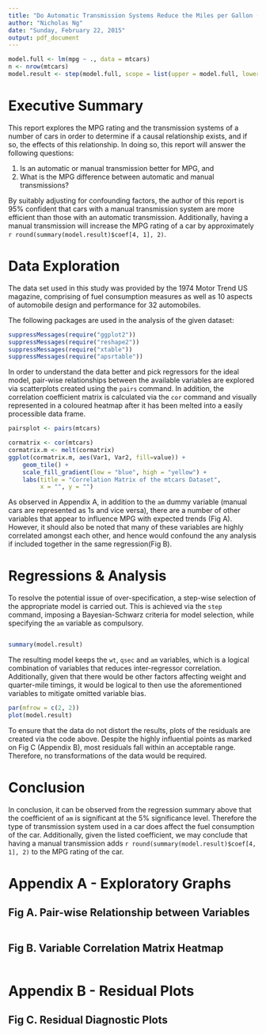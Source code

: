 ```yaml
---
title: "Do Automatic Transmission Systems Reduce the Miles per Gallon (MPG) Rating of Your Car?"
author: "Nicholas Ng"
date: "Sunday, February 22, 2015"
output: pdf_document
---
```

```r
model.full <- lm(mpg ~ ., data = mtcars)
n <- nrow(mtcars)
model.result <- step(model.full, scope = list(upper = model.full, lower = mpg ~ am), direction = "both", k = log(n))
```
# Executive Summary
This report explores the MPG rating and the transmission systems of a number of cars in order to determine if a causal relationship exists, and if so, the effects of this relationship. In doing so, this report will answer the following questions:

1. Is an automatic or manual transmission better for MPG, and
2. What is the MPG difference between automatic and manual transmissions?

By suitably adjusting for confounding factors, the author of this report is 95% confident that cars with a manual transmission system are more efficient than those with an automatic transmission. Additionally, having a manual transmission will increase the MPG rating of a car by approximately `r round(summary(model.result)$coef[4, 1], 2)`.

# Data Exploration
The data set used in this study was provided by the 1974 Motor Trend US magazine, comprising of fuel consumption measures as well as 10 aspects of automobile design and performance for 32 automobiles.

The following packages are used in the analysis of the given dataset:
```r
suppressMessages(require("ggplot2"))
suppressMessages(require("reshape2"))
suppressMessages(require("xtable"))
suppressMessages(require("apsrtable"))
```

In order to understand the data better and pick regressors for the ideal model, pair-wise relationships between the available variables are explored via scatterplots created using the `pairs` command. In addition, the correlation coefficient matrix is calculated via the `cor` command and visually represented in a coloured heatmap after it has been melted into a easily processible data frame.
```r
pairsplot <- pairs(mtcars)

cormatrix <- cor(mtcars)
cormatrix.m <- melt(cormatrix)
ggplot(cormatrix.m, aes(Var1, Var2, fill=value)) +
    geom_tile() +
    scale_fill_gradient(low = "blue", high = "yellow") +
    labs(title = "Correlation Matrix of the mtcars Dataset",
         x = "", y = "")
```

As observed in Appendix A, in addition to the `am` dummy variable (manual cars are represented as 1s and vice versa), there are a number of other variables that appear to influence MPG with expected trends (Fig A). However, it should also be noted that many of these variables are highly correlated amongst each other, and hence would confound the any analysis if included together in the same regression(Fig B).

# Regressions & Analysis
To resolve the potential issue of over-specification, a step-wise selection of the appropriate model is carried out. This is achieved via the `step` command, imposing a Bayesian-Schwarz criteria for model selection, while specifying the `am` variable as compulsory.
```r
```
```r
summary(model.result)
```

The resulting model keeps the `wt`, `qsec` and `am` variables, which is a logical combination of variables that reduces inter-regressor correlation. Additionally, given that there would be other factors affecting weight and quarter-mile timings, it would be logical to then use the aforementioned variables to mitigate omitted variable bias.

```r
par(mfrow = c(2, 2))
plot(model.result)
```

To ensure that the data do not distort the results, plots of the residuals are created via the code above. Despite the highly influential points as marked on Fig C (Appendix B), most residuals fall within an acceptable range. Therefore, no transformations of the data would be required.

# Conclusion
In conclusion, it can be observed from the regression summary above that the coefficient of `am` is significant at the 5% significance level. Therefore the type of transmission system used in a car does affect the fuel consumption of the car. Additionally, given the listed coefficient, we may conclude that having a manual transmission adds `r round(summary(model.result)$coef[4, 1], 2)` to the MPG rating of the car.

# Appendix A - Exploratory Graphs
## Fig A. Pair-wise Relationship between Variables
```r
```

## Fig B. Variable Correlation Matrix Heatmap
```r
```

# Appendix B - Residual Plots
## Fig C. Residual Diagnostic Plots
```r
```